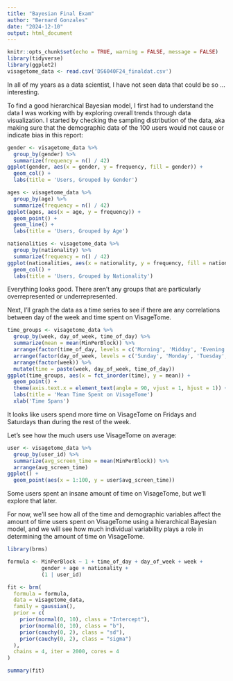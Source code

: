 ```yaml
---
title: "Bayesian Final Exam"
author: "Bernard Gonzales"
date: "2024-12-10"
output: html_document
---
```


```r
knitr::opts_chunk$set(echo = TRUE, warning = FALSE, message = FALSE)
library(tidyverse)
library(ggplot2)
visagetome_data <- read.csv('DS6040F24_finaldat.csv')
```

In all of my years as a data scientist, I have not seen data that could be so ... interesting.

To find a good hierarchical Bayesian model, I first had to understand the data I was working with by exploring overall trends through data visualization. I started by checking the sampling distribution of the data, aka making sure that the demographic data of the 100 users would not cause or indicate bias in this report:

```r
gender <- visagetome_data %>%
  group_by(gender) %>%
  summarize(frequency = n() / 42)
ggplot(gender, aes(x = gender, y = frequency, fill = gender)) +
  geom_col() +
  labs(title = 'Users, Grouped by Gender')
```

```r
ages <- visagetome_data %>%
  group_by(age) %>%
  summarize(frequency = n() / 42)
ggplot(ages, aes(x = age, y = frequency)) +
  geom_point() +
  geom_line() +
  labs(title = 'Users, Grouped by Age')
```

```r
nationalities <- visagetome_data %>%
  group_by(nationality) %>%
  summarize(frequency = n() / 42)
ggplot(nationalities, aes(x = nationality, y = frequency, fill = nationality)) +
  geom_col() +
  labs(title = 'Users, Grouped by Nationality')
```

Everything looks good. There aren't any groups that are particularly overrepresented or underrepresented.

Next, I'll graph the data as a time series to see if there are any correlations between day of the week and time spent on VisageTome.

```r
time_groups <- visagetome_data %>%
  group_by(week, day_of_week, time_of_day) %>%
  summarize(mean = mean(MinPerBlock)) %>%
  arrange(factor(time_of_day, levels = c('Morning', 'Midday', 'Evening'))) %>%
  arrange(factor(day_of_week, levels = c('Sunday', 'Monday', 'Tuesday', 'Wednesday', 'Thursday', 'Friday', 'Saturday'))) %>%
  arrange(factor(week)) %>%
  mutate(time = paste(week, day_of_week, time_of_day))
ggplot(time_groups, aes(x = fct_inorder(time), y = mean)) +
  geom_point() +
  theme(axis.text.x = element_text(angle = 90, vjust = 1, hjust = 1)) +
  labs(title = 'Mean Time Spent on VisageTome')
  xlab('Time Spans')
```

It looks like users spend more time on VisageTome on Fridays and Saturdays than during the rest of the week.

Let's see how the much users use VisageTome on average:

```r
user <- visagetome_data %>%
  group_by(user_id) %>%
  summarize(avg_screen_time = mean(MinPerBlock)) %>%
  arrange(avg_screen_time)
ggplot() +
  geom_point(aes(x = 1:100, y = user$avg_screen_time))
```

Some users spent an insane amount of time on VisageTome, but we'll explore that later.

For now, we'll see how all of the time and demographic variables affect the amount of time users spent on VisageTome using a hierarchical Bayesian model, and we will see how much individual variability plays a role in determining the amount of time on VisageTome.

```r
library(brms)

formula <- MinPerBlock ~ 1 + time_of_day + day_of_week + week + 
           gender + age + nationality + 
           (1 | user_id)

fit <- brm(
  formula = formula,
  data = visagetome_data,
  family = gaussian(),
  prior = c(
    prior(normal(0, 10), class = "Intercept"),
    prior(normal(0, 10), class = "b"),
    prior(cauchy(0, 2), class = "sd"),
    prior(cauchy(0, 2), class = "sigma")
  ),
  chains = 4, iter = 2000, cores = 4
)

summary(fit)
```

